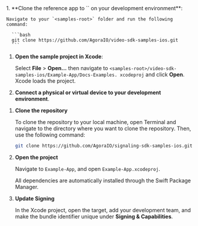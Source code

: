 <PlatformWrapper platform="ios, macos">

<ProductWrapper notAllowed="signaling">
1. **Clone the <Vpd  k="SDK" /> reference app to `<samples-root>` on your development environment**:

    Navigate to your `<samples-root>` folder and run the following command:

      ```bash
      git clone https://github.com/AgoraIO/video-sdk-samples-ios.git
      ```

1. **Open the sample project in Xcode**:

    Select **File** > **Open...** then navigate to `<samples-root>/video-sdk-samples-ios/Example-App/Docs-Examples.
        xcodeproj` and click **Open**. Xcode loads the project.

1. **Connect a physical or virtual <Vpl k="NAME" /> device to your development environment**.

</ProductWrapper>

<ProductWrapper product="signaling">

1. **Clone the repository**

    To clone the repository to your local machine, open Terminal and navigate to the directory where you want to clone the repository. Then, use the following command:
    
    ```sh
    git clone https://github.com/AgoraIO/signaling-sdk-samples-ios.git
    ```

1. **Open the project**

   Navigate to `Example-App`, and open `Example-App.xcodeproj`.
   
   All dependencies are automatically installed through the Swift Package Manager.

1. **Update Signing**

    In the Xcode project, open the target, add your development team, and make the bundle identifier unique under **Signing & Capabilities**.

</ProductWrapper>

</PlatformWrapper>
